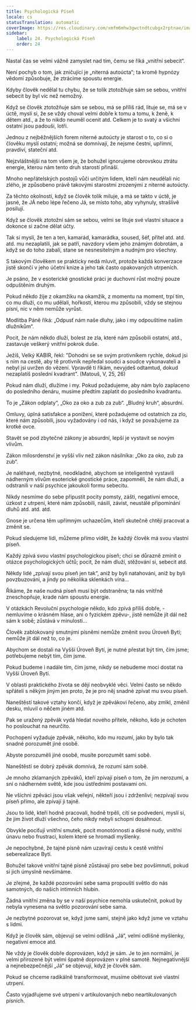 ```yaml
---
title: Psychologická Píseň
locale: cs
statusTranslation: automatic
coverImage: https://res.cloudinary.com/xmfm6mhw3gwctndtcubgx2rptnae/image/upload/v1740468922/small_cover_tratado_de_psicologia_revolucionaria_a4c0dca4e0.webp
sidebar:
    label: 24. Psychologická Píseň
    order: 24
---
```

Nastal čas se velmi vážně zamyslet nad tím, čemu se říká „vnitřní sebecit“.

Není pochyb o tom, jak zničující je „niterná autoúcta“; ta kromě hypnózy vědomí způsobuje, že ztrácíme spoustu energie.

Kdyby člověk nedělal tu chybu, že se tolik ztotožňuje sám se sebou, vnitřní sebecit by byl víc než nemožný.

Když se člověk ztotožňuje sám se sebou, má se příliš rád, lituje se, má se v úctě, myslí si, že se vždy choval velmi dobře k tomu a tomu, k ženě, k dětem atd., a že to nikdo neuměl ocenit atd. Celkem je to svatý a všichni ostatní jsou padouši, lotři.

Jednou z nejběžnějších forem niterné autoúcty je starost o to, co si o člověku myslí ostatní; možná se domnívají, že nejsme čestní, upřímní, pravdiví, stateční atd.

Nejzvláštnější na tom všem je, že bohužel ignorujeme obrovskou ztrátu energie, kterou nám tento druh starostí přináší.

Mnoho nepřátelských postojů vůči určitým lidem, kteří nám neudělali nic zlého, je způsobeno právě takovými starostmi zrozenými z niterné autoúcty.

Za těchto okolností, když se člověk tolik miluje, a má se takto v úctě, je jasné, že JÁ nebo lépe řečeno Já, se místo toho, aby vyhynuly, strašlivě posilují.

Když se člověk ztotožní sám se sebou, velmi se lituje své vlastní situace a dokonce si začne dělat účty.

Tak si myslí, že ten a ten, kamarád, kamarádka, soused, šéf, přítel atd. atd. atd. mu nezaplatili, jak se patří, navzdory všem jeho známým dobrotám, a když se do toho zabalí, stane se nesnesitelným a nudným pro všechny.

S takovým člověkem se prakticky nedá mluvit, protože každá konverzace jistě skončí v jeho účetní knize a jeho tak často opakovaných utrpeních.

Je psáno, že v esoterické gnostické práci je duchovní růst možný pouze odpuštěním druhým.

Pokud někdo žije z okamžiku na okamžik, z momentu na moment, trpí tím, co mu dluží, co mu udělali, hořkostí, kterou mu způsobili, vždy se stejnou písní, nic v něm nemůže vyrůst.

Modlitba Páně říká: „Odpusť nám naše dluhy, jako i my odpouštíme našim dlužníkům“.

Pocit, že nám někdo dluží, bolest ze zla, které nám způsobili ostatní, atd., zastavuje veškerý vnitřní pokrok duše.

Ježíš, Velký KABIR, řekl: "Dohodni se se svým protivníkem rychle, dokud jsi s ním na cestě, aby tě protivník nepředal soudci a soudce vykonavateli a nebyl jsi uvržen do vězení. Vpravdě ti říkám, nevyjdeš odtamtud, dokud nezaplatíš poslední kvadrant". (Matouš, V, 25, 26)

Pokud nám dluží, dlužíme i my. Pokud požadujeme, aby nám bylo zaplaceno do posledního denáru, musíme předtím zaplatit do posledního kvadrantu.

To je „Zákon odplaty“, „Oko za oko a zub za zub“. „Bludný kruh“, absurdní.

Omluvy, úplná satisfakce a ponížení, které požadujeme od ostatních za zlo, které nám způsobili, jsou vyžadovány i od nás, i když se považujeme za krotké ovce.

Stavět se pod zbytečné zákony je absurdní, lepší je vystavit se novým vlivům.

Zákon milosrdenství je vyšší vliv než zákon násilníka: „Oko za oko, zub za zub“.

Je naléhavé, nezbytné, neodkladné, abychom se inteligentně vystavili nádherným vlivům esoterické gnostické práce, zapomněli, že nám dluží, a odstranili v naší psychice jakoukoli formu sebecitu.

Nikdy nesmíme do sebe připustit pocity pomsty, zášti, negativní emoce, úzkost z utrpení, které nám způsobili, násilí, závist, neustálé připomínání dluhů atd. atd. atd.

Gnose je určena těm upřímným uchazečům, kteří skutečně chtějí pracovat a změnit se.

Pokud sledujeme lidi, můžeme přímo vidět, že každý člověk má svou vlastní píseň.

Každý zpívá svou vlastní psychologickou píseň; chci se důrazně zmínit o otázce psychologických účtů; pocit, že nám dluží, stěžování si, sebecit atd.

Někdy lidé „zpívají svou píseň jen tak“, aniž by byli natahováni, aniž by byli povzbuzováni, a jindy po několika sklenkách vína...

Říkáme, že naše nudná píseň musí být odstraněna; ta nás vnitřně zneschopňuje, krade nám spoustu energie.

V otázkách Revoluční psychologie někdo, kdo zpívá příliš dobře, -nemluvíme o krásném hlase, ani o fyzickém zpěvu-, jistě nemůže jít dál než sám k sobě; zůstává v minulosti...

Člověk zablokovaný smutnými písněmi nemůže změnit svou Úroveň Bytí; nemůže jít dál než to, co je.

Abychom se dostali na Vyšší Úroveň Bytí, je nutné přestat být tím, čím jsme; potřebujeme nebýt tím, čím jsme.

Pokud budeme i nadále tím, čím jsme, nikdy se nebudeme moci dostat na Vyšší Úroveň Bytí.

V oblasti praktického života se dějí neobvyklé věci. Velmi často se někdo spřátelí s někým jiným jen proto, že je pro něj snadné zpívat mu svou píseň.

Naneštěstí takové vztahy končí, když je zpěvákovi řečeno, aby zmlkl, změnil desku, mluvil o něčem jiném atd.

Pak se uražený zpěvák vydá hledat nového přítele, někoho, kdo je ochoten ho poslouchat na neurčito.

Pochopení vyžaduje zpěvák, někoho, kdo mu rozumí, jako by bylo tak snadné porozumět jiné osobě.

Abyste porozuměli jiné osobě, musíte porozumět sami sobě.

Naneštěstí se dobrý zpěvák domnívá, že rozumí sám sobě.

Je mnoho zklamaných zpěváků, kteří zpívají píseň o tom, že jim nerozumí, a sní o nádherném světě, kde jsou ústředními postavami oni.

Ne všichni zpěváci jsou však veřejní, někteří jsou i zdrženliví; nezpívají svou píseň přímo, ale zpívají ji tajně.

Jsou to lidé, kteří hodně pracovali, hodně trpěli, cítí se podvedeni, myslí si, že jim život dluží všechno, čeho nikdy nebyli schopni dosáhnout.

Obvykle pociťují vnitřní smutek, pocit monotónnosti a děsné nudy, vnitřní únavu nebo frustraci, kolem které se hromadí myšlenky.

Je nepochybné, že tajné písně nám uzavírají cestu k cestě vnitřní seberealizace Bytí.

Bohužel takové vnitřní tajné písně zůstávají pro sebe bez povšimnutí, pokud si jich úmyslně nevšímáme.

Je zřejmé, že každé pozorování sebe sama propouští světlo do nás samotných, do našich intimních hlubin.

Žádná vnitřní změna by se v naší psychice nemohla uskutečnit, pokud by nebyla vynesena na světlo pozorování sebe sama.

Je nezbytné pozorovat se, když jsme sami, stejně jako když jsme ve vztahu s lidmi.

Když je člověk sám, objevují se velmi odlišná „Já“, velmi odlišné myšlenky, negativní emoce atd.

Ne vždy je člověk dobře doprovázen, když je sám. Je to jen normální, je velmi přirozené být velmi špatně doprovázen v plné samotě. Nejnegativnější a nejnebezpečnější „Já“ se objevují, když je člověk sám.

Pokud se chceme radikálně transformovat, musíme obětovat své vlastní utrpení.

Často vyjadřujeme své utrpení v artikulovaných nebo neartikulovaných písních.

